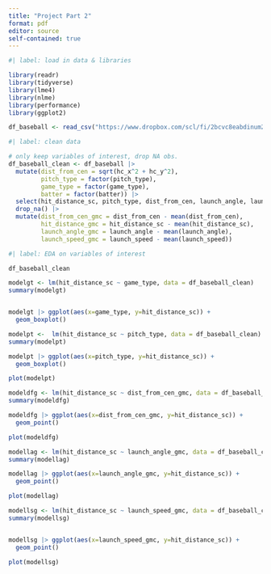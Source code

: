 ```yaml
---
title: "Project Part 2"
format: pdf
editor: source
self-contained: true
---
```


```r
#| label: load in data & libraries

library(readr)
library(tidyverse)
library(lme4)
library(nlme)
library(performance)
library(ggplot2)

df_baseball <- read_csv("https://www.dropbox.com/scl/fi/2bcvc8eabdinum2e3r9oj/statcast_pitch_swing_data_20240402_20240630.csv?rlkey=bl9kxe5o9yv017cmjssbgya3s&st=pnrx2dej&dl=1")
```





```r
#| label: clean data

# only keep variables of interest, drop NA obs.
df_baseball_clean <- df_baseball |>
  mutate(dist_from_cen = sqrt(hc_x^2 + hc_y^2),
         pitch_type = factor(pitch_type),
         game_type = factor(game_type),
         batter = factor(batter)) |>
  select(hit_distance_sc, pitch_type, dist_from_cen, launch_angle, launch_speed, game_type, batter) |>
  drop_na() |>
  mutate(dist_from_cen_gmc = dist_from_cen - mean(dist_from_cen),
         hit_distance_gmc = hit_distance_sc - mean(hit_distance_sc),
         launch_angle_gmc = launch_angle - mean(launch_angle),
         launch_speed_gmc = launch_speed - mean(launch_speed))

```

```r
#| label: EDA on variables of interest

df_baseball_clean
```

```r
modelgt <- lm(hit_distance_sc ~ game_type, data = df_baseball_clean)
summary(modelgt)


modelgt |> ggplot(aes(x=game_type, y=hit_distance_sc)) +
  geom_boxplot()
```




```r
modelpt <-  lm(hit_distance_sc ~ pitch_type, data = df_baseball_clean)
summary(modelpt)

modelpt |> ggplot(aes(x=pitch_type, y=hit_distance_sc)) +
  geom_boxplot()

plot(modelpt)

```

```r
modeldfg <- lm(hit_distance_sc ~ dist_from_cen_gmc, data = df_baseball_clean)
summary(modeldfg)

modeldfg |> ggplot(aes(x=dist_from_cen_gmc, y=hit_distance_sc)) +
  geom_point()

plot(modeldfg)

```

```r
modellag <- lm(hit_distance_sc ~ launch_angle_gmc, data = df_baseball_clean)
summary(modellag)

modellag |> ggplot(aes(x=launch_angle_gmc, y=hit_distance_sc)) +
  geom_point()

plot(modellag)
```

```r

modellsg <- lm(hit_distance_sc ~ launch_speed_gmc, data = df_baseball_clean)
summary(modellsg)


modellsg |> ggplot(aes(x=launch_speed_gmc, y=hit_distance_sc)) +
  geom_point()

plot(modellsg)
```



